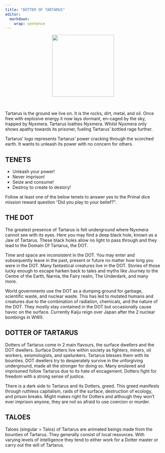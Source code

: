 ```yaml
---
title: "DOTTER OF TARTARUS"
editor: 
  markdown: 
    wrap: sentence
---
```


<center>
![](images/Tartarus.png){style="width:200px"}
</center>

<br>

Tartarus is the ground we live on.
It is the rocks, dirt, metal, and oil.
Once free with explosive energy it now lays dormant, en-caged by the sky, trapped by Nyxmera.
Tartarus loathes Nyxmera.
Whilst Nyxmera only shows apathy towards its prisoner, fueling Tartarus’ bottled rage further.

Tartarus’ logo represents Tartarus' power cracking through the scorched earth.
It wants to unleash its power with no concern for others.

## TENETS

- Unleash your power!
- Never imprison!
- Seize and consume!
- Destroy to create to destory!

Follow at least one of the below tenets to answer yes to the Primal dice mission reward question "Did you play to your belief?".

## **THE DOT**

The greatest presence of Tartarus is felt underground where Nyxmera cannot see with its eyes.
Here you may find a deep black hole, known as a Jaw of Tartarus.
These black holes allow no light to pass through and they lead to the Domain Of Tartarus, the DOT.

Time and space are inconsistent in the DOT.
You may enter and subsequently leave in the past, present or future no matter how long you were in the DOT.
Many fantastical creatures live in the DOT.
Stories of those lucky enough to escape harken back to tales and myths like Journey to the Centre of the Earth, Narnia, the Fairy realm, The Underdark, and many more.

World governments use the DOT as a dumping ground for garbage, scientific waste, and nuclear waste.
This has led to mutated humans and creatures due to the combination of radiation, chemicals, and the nature of the DOT.
They mostly stay contained in the DOT but occasionally cause havoc on the surface.
Currently Kaiju reign over Japan after the 2 nuclear bombings in WWII.

## **DOTTER OF TARTARUS**

Dotters of Tartarus come in 2 main flavours, the surface dwellers and the DOT dwellers.
Surface Dotters live within society as fighters, miners, oil workers, seismologists, and spelunkers.
Tartarus blesses them with its bounties.
DOT dwellers try to desperately survive in the unforgiving underground, made all the stronger for doing so.
Many enslaved and imprisoned follow Tartarus due to its hate of encagement.
Dotters fight for freedom with a strong sense of justice.

There is a dark side to Tartarus and its Dotters, greed.
This greed manifests through ruthless capitalism, raids of the surface, destruction of ecology, and prison breaks.
Might makes right for Dotters and although they won’t ever imprison anyone, they are not so afraid to use coercion or murder.

## **TALOES**

Taloes (singular = Talos) of Tartarus are animated beings made from the bounties of Tartarus.
They generally consist of local resources.
With varying levels of intelligence they tend to either work for a Dotter master or carry out the will of Tartarus.
